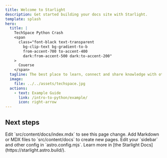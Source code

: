 ```yaml
---
title: Welcome to Starlight
description: Get started building your docs site with Starlight.
template: splash
hero:
  title: |
    TechSpace Python Crash 
    <span
      class="font-black text-transparent
        bg-clip-text bg-gradient-to-b
        from-accent-700 to-accent-400
        dark:from-accent-500 dark:to-accent-200"
    >
      Couerse  
    </span>
  tagline: The best place to learn, connect and share knowledge with others
  image:
    file: ../../assets/techspace.jpg
  actions:
    - text: Example Guide
      link: /intro-to-python/example/
      icon: right-arrow
---
```



## Next steps

<CardGrid stagger>
  <Card title="Update content" icon="pencil">
    Edit `src/content/docs/index.mdx` to see this page change.
  </Card>
  <Card title="Add new content" icon="add-document">
    Add Markdown or MDX files to `src/content/docs` to create new pages.
  </Card>
  <Card title="Configure your site" icon="setting">
    Edit your `sidebar` and other config in `astro.config.mjs`.
  </Card>
  <Card title="Read the docs" icon="open-book">
    Learn more in [the Starlight Docs](https://starlight.astro.build/).
  </Card>
</CardGrid>
